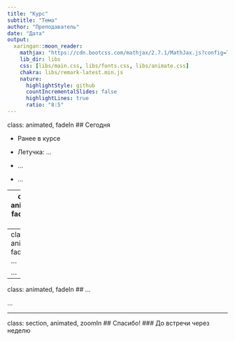 ```yaml
---
title: "Курс"
subtitle: "Тема"
author: "Преподаватель"
date: "Дата"
output:
  xaringan::moon_reader:
    mathjax: "https://cdn.bootcss.com/mathjax/2.7.1/MathJax.js?config=TeX-MML-AM_HTMLorMML"
    lib_dir: libs
    css: [libs/main.css, libs/fonts.css, libs/animate.css]
    chakra: libs/remark-latest.min.js
    nature:
      highlightStyle: github
      countIncrementalSlides: false
      highlightLines: true
      ratio: "8:5"
---
```

class: animated, fadeIn
## Сегодня

- Ранее в курсе

- Летучка: ...

- ...

- ...

---
class: animated, fadeIn
## ...

...

---
class: animated, fadeIn
## ...

...

---
class: animated, fadeIn
## ...

...

---
class: section, animated, zoomIn
## Спасибо!
### До встречи через неделю

